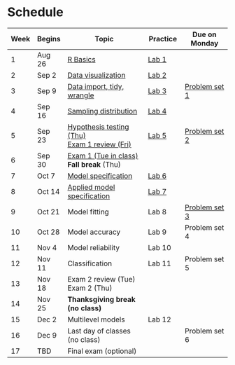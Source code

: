 # Schedule 

| Week | Begins |  Topic | Practice | Due on Monday  |
| -  | -- |  ------- | --- | ---- |
| 1 | Aug 26 | [R Basics](/notes/r-basics.qmd) |  [Lab 1](labs/lab-01.qmd) | |
| 2 | Sep 2 | [Data visualization](notes/data-visualization.qmd) |  [Lab 2](labs/lab-02.qmd) |  |
| 3 | Sep 9 | [Data import, tidy, wrangle](notes/data-wrangling.qmd) |  [Lab 3](labs/lab-03.qmd) | [Problem set 1](psets/pset-01.qmd) |
| 4 | Sep 16 | [Sampling distribution](notes/sampling-distribution.qmd) |  [Lab 4](labs/lab-04.qmd) |  | 
| 5 | Sep 23 | [Hypothesis testing (Thu)](notes/hypothesis-testing.qmd)<br>[Exam 1 review (Fri)](notes/exam-1-review.qmd)  | [Lab 5](labs/lab-05.qmd) | [Problem set 2](/psets/pset-02.qmd) |
| 6 | Sep 30 | [Exam 1 (Tue in class)](exams/exam-01.qmd)<br> **Fall break** (Thu)| | |
| 7 | Oct 7 | [Model specification](notes/model-specification.qmd) |  [Lab 6](labs/lab-06.qmd) |  | 
| 8 | Oct 14 | [Applied model specification](notes/model-specification-applied.qmd) | [Lab 7](labs/lab-07.qmd) | | 
| 9 | Oct 21 | Model fitting | Lab 8 | [Problem set 3](psets/pset-03.qmd)  | 
| 10 | Oct 28 | Model accuracy | Lab 9 | Problem set 4 |
| 11 | Nov 4 | Model reliability | Lab 10 |  |
| 12 | Nov 11 | Classification |  Lab 11 | Problem set 5 | 
| 13 | Nov 18 | Exam 2 review (Tue)<br>Exam 2 (Thu) |  |     | 
| 14 | Nov 25 |**Thanksgiving break (no class)**  |   |
| 15 | Dec 2 | Multilevel models |  Lab 12 |  |
| 16 | Dec 9 | Last day of classes (no class) |   | Problem set 6 |
| 17 | TBD | Final exam (optional) | 